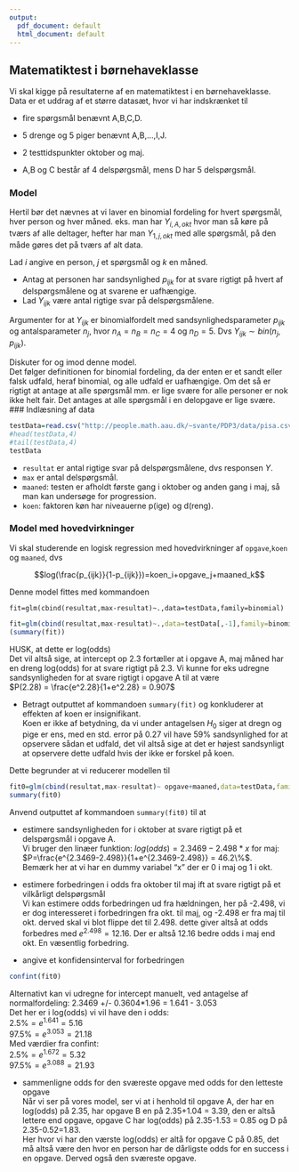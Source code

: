 ```yaml
---
output:
  pdf_document: default
  html_document: default
---
```

## Matematiktest i børnehaveklasse

Vi skal kigge på resultaterne af en matematiktest i en børnehaveklasse. Data er et uddrag af et større datasæt, hvor vi har indskrænket til 

- fire spørgsmål benævnt A,B,C,D.
- 5 drenge og 5 piger benævnt A,B,...,I,J.
- 2 testtidspunkter oktober og maj.

- A,B og C består af 4 delspørgsmål, mens D har 5 delspørgsmål.

### Model
Hertil bør det nævnes at vi laver en binomial fordeling for hvert spørgsmål, hver person og hver måned. eks. man har $Y_{i,A,okt}$ hvor man så køre på tværs af alle deltager, hefter har man $Y_{1,j,okt}$ med alle spørgsmål, på den måde gøres det på tværs af alt data.

Lad $i$ angive en person, $j$ et spørgsmål og $k$ en måned.

- Antag at personen har sandsynlighed $p_{ijk}$ for at svare rigtigt på hvert af delspørgsmålene og at svarene er uafhængige.
- Lad $Y_{ijk}$ være antal rigtige svar på delspørgsmålene.

Argumenter for at $Y_{ijk}$ er binomialfordelt med sandsynlighedsparameter $p_{ijk}$ og antalsparameter $n_j$, hvor $n_A=n_B=n_C=4$ og $n_D=5$. Dvs $Y_{ijk}\sim bin(n_j,p_{ijk})$.


Diskuter for og imod denne model. <br>
Det følger definitionen for binomial fordeling, da der enten er et sandt eller falsk udfald, heraf binomial, og alle udfald er uafhængige. Om det så er rigtigt at antage at alle spørgsmål mm. er lige svære for alle personer er nok ikke helt fair. Det antages at alle spørgsmål i en delopgave er lige svære.
### Indlæsning af data

```r
testData=read.csv("http://people.math.aau.dk/~svante/PDP3/data/pisa.csv")[,-1]
#head(testData,4)
#tail(testData,4)
testData
```

- `resultat` er antal rigtige svar på delspørgsmålene, dvs responsen $Y$.
- `max` er antal delspørgsmål.
- `maaned`: testen er afholdt første gang i oktober og anden gang i maj, så man kan undersøge for progression.
- `koen`: faktoren køn har niveauerne p(ige) og d(reng).

### Model med hovedvirkninger

Vi skal studerende en logisk regression med hovedvirkninger af `opgave`,`koen` og `maaned`, dvs

$$log(\frac{p_{ijk}}{1-p_{ijk}})=koen_i+opgave_j+maaned_k$$

Denne model fittes med kommandoen

`fit=glm(cbind(resultat,max-resultat)~.,data=testData,family=binomial)`
```r
fit=glm(cbind(resultat,max-resultat)~.,data=testData[,-1],family=binomial)
(summary(fit))

```
HUSK, at dette er log(odds) <br>
Det vil altså sige, at intercept op 2.3 fortæller at i opgave A, maj måned har en dreng log(odds) for at svare rigtigt på 2.3. Vi kunne for eks udregne sandsynligheden for at svare rigtigt i opgave A til at være <br>
$P(2.28) = \frac{e^2.28}{1+e^2.28} = 0.907$ <br>

- Betragt outputtet af kommandoen `summary(fit)` og konkluderer at effekten af koen er insignifikant. <br>
Koen er ikke af betydning, da vi under antagelsen $H_0$ siger at dregn og pige er ens, med en std. error på 0.27 vil have 59% sandsynlighed for at opservere sådan et udfald, det vil altså sige at det er højest sandsynligt at opservere dette udfald hvis der ikke er  forskel på koen.


Dette begrunder at vi reducerer modellen til
```r
fit0=glm(cbind(resultat,max-resultat)~ opgave+maaned,data=testData,family=binomial)
summary(fit0)
```

Anvend outputtet af kommandoen `summary(fit0)` til at

- estimere sandsynligheden for i oktober at svare rigtigt på et delspørgsmål i opgave A. <br>
Vi bruger den linæer funktion: $log(odds) = 2.3469-2.498*x$ for maj: $P=\frac{e^{2.3469-2.498}}{1+e^{2.3469-2.498}} = 46.2\%$. <br>
Bemærk her at vi har en dummy variabel "x" der er 0 i maj og 1 i okt. <br>

- estimere forbedringen i odds fra oktober til maj ift at svare rigtigt på et vilkårligt delspørgsmål <br>
Vi kan estimere odds forbedringen ud fra hældningen, her på -2.498, vi er dog interesseret i forbedringen fra okt. til maj, og -2.498 er fra maj til okt. derved skal vi blot flippe det til 2.498. dette giver altså at odds forbedres med $e^{2.498} = 12.16$. Der er altså 12.16 bedre odds i maj end okt. En væsentlig forbedring.

- angive et konfidensinterval for forbedringen
```r
confint(fit0)
```
Alternativt kan vi udregne for intercept manuelt, ved antagelse af normalfordeling:
2.3469 +/- 0.3604*1.96 = 1.641 - 3.053 <br>
Det her er i log(odds) vi vil have den i odds: <br>
$2.5\% = e^{1.641} = 5.16$ <br>
$97.5\% = e^{3.053}= 21.18$ <br>
Med værdier fra confint: <br>
$2.5\% = e^{1.672} = 5.32$ <br>
$97.5\% = e^{3.088}= 21.93$ <br>


- sammenligne odds for den sværeste opgave med odds for den letteste opgave <br>
Når vi ser på vores model, ser vi at i henhold til opgave A, der har en log(odds) på 2.35, har opgave B en på 2.35+1.04 = 3.39, den er altså 
lettere end opgave, opgave C har log(odds) på 2.35-1.53 = 0.85 og D på 2.35-0.52=1.83. <br>
Her hvor vi har den værste log(odds) er altå for opgave C på 0.85, det må altså være den hvor en person har de dårligste odds for en success i en opgave. Derved også den sværeste opgave.
